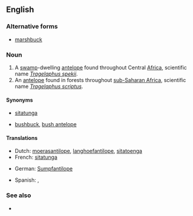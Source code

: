 ==English==

===Alternative forms===
*[[marshbuck]]

===Noun===
{{infl|en|noun|head=[[marsh]] [[buck]]}}

# A [[swamp]]-dwelling [[antelope]] found throughout Central [[Africa]], scientific name ''[[Tragelaphus spekii]]''.
# An [[antelope]] found in forests throughout [[sub-Saharan Africa]], scientific name ''[[Tragelaphus scriptus]]''.

====Synonyms====
*{{sense|Tragelaphus spekii}} [[sitatunga]]
*{{sense|Tragelaphus scriptus}} [[bushbuck]], [[bush antelope]]

====Translations====
{{trans-top|''Tragelaphus spekii''}}
*Dutch: [[moerasantilope]], [[langhoefantilope]], [[sitatoenga]] 
*French: [[sitatunga]]
{{trans-mid}}
*German: [[Sumpfantilope]]
{{trans-bottom}}
{{trans-top|''Tragelaphus scriptus''}}
*Spanish: {{t|es|antílope jeroglífico|m}}, {{t|es|bosbok|m}}
{{trans-mid}}
{{trans-bottom}}

===See also===
*{{pedialite}}